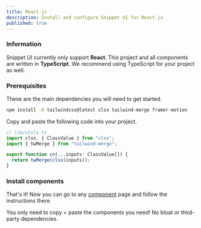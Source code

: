 ```yaml
---
title: React.js
description: Install and configure Snippet UI for React.js
published: true
---
```


<Steps>

### Information

Snippet UI currently only support **React**. This project and all components are written in **TypeScript**. We recommend using TypeScript for your project as well.

### Prerequisites

These are the main dependencies you will need to get started.

```bash
npm install -D tailwindcss@latest clsx tailwind-merge framer-motion
```

Copy and paste the following code into your project.

```typescript
// lib/utils.ts
import clsx, { ClassValue } from "clsx";
import { twMerge } from "tailwind-merge";

export function cn(...inputs: ClassValue[]) {
  return twMerge(clsx(inputs));
}
```
### Install components

That's it! Now you can go to any [component](/components) page and follow the instructions there

You only need to copy + paste the components you need! No bloat or third-party dependencies.
</Steps>